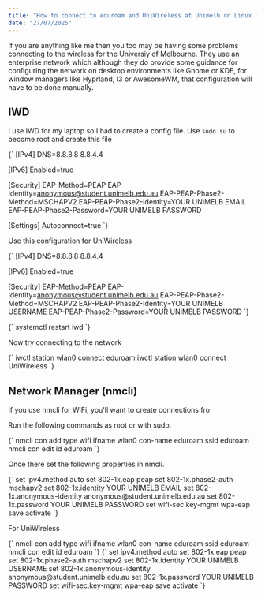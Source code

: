 ```yaml
---
title: "How to connect to eduroam and UniWireless at Unimelb on Linux (IWD and network manager)"
date: "27/07/2025"
---
```


If you are anything like me then you too may be having some problems connecting to the wireless for the Universiy of Melbourne. They use an enterprise network which although they do provide some guidance for configuring the network on desktop environments like Gnome or KDE, for window managers like Hyprland, I3 or AwesomeWM, that configuration will have to be done manually.

## IWD

I use IWD for my laptop so I had to create a config file. 
Use `sudo su` to become root and create this file

<CodeBlock filename="/var/lib/iwd/eduroam.8021x">
{`
[IPv4]
DNS=8.8.8.8 8.8.4.4

[IPv6]
Enabled=true

[Security]
EAP-Method=PEAP
EAP-Identity=anonymous@student.unimelb.edu.au
EAP-PEAP-Phase2-Method=MSCHAPV2
EAP-PEAP-Phase2-Identity=YOUR UNIMELB EMAIL
EAP-PEAP-Phase2-Password=YOUR UNIMELB PASSWORD

[Settings]
Autoconnect=true
`}
</CodeBlock>

Use this configuration for UniWireless

<CodeBlock filename="/var/lib/iwd/UniWireless.8021x">
{`
[IPv4]
DNS=8.8.8.8 8.8.4.4

[IPv6]
Enabled=true

[Security]
EAP-Method=PEAP
EAP-Identity=anonymous@student.unimelb.edu.au
EAP-PEAP-Phase2-Method=MSCHAPV2
EAP-PEAP-Phase2-Identity=YOUR UNIMELB USERNAME
EAP-PEAP-Phase2-Password=YOUR UNIMELB PASSWORD
`}
</CodeBlock>


<CodeBlock>
{`
systemctl restart iwd
`}
</CodeBlock>

Now try connecting to the network 

<CodeBlock>
{`
iwctl station wlan0 connect eduroam
iwctl station wlan0 connect UniWireless
`}
</CodeBlock>

## Network Manager (nmcli)

If you use nmcli for WiFi, you'll want to create connections fro 

Run the following commands as root or with sudo.

<CodeBlock>
{`
nmcli con add type wifi ifname wlan0 con-name eduroam ssid eduroam
nmcli con edit id eduroam
`}
</CodeBlock>

Once there set the following properties in nmcli.

<CodeBlock>
{`
set ipv4.method auto
set 802-1x.eap peap
set 802-1x.phase2-auth mschapv2
set 802-1x.identity YOUR UNIMELB EMAIL
set 802-1x.anonymous-identity anonymous@student.unimelb.edu.au
set 802-1x.password YOUR UNIMELB PASSWORD
set wifi-sec.key-mgmt wpa-eap
save
activate
`}
</CodeBlock>


For UniWireless

<CodeBlock>
{`
nmcli con add type wifi ifname wlan0 con-name eduroam ssid eduroam
nmcli con edit id eduroam
`}
</CodeBlock>

<CodeBlock>
{`
set ipv4.method auto
set 802-1x.eap peap
set 802-1x.phase2-auth mschapv2
set 802-1x.identity YOUR UNIMELB USERNAME
set 802-1x.anonymous-identity anonymous@student.unimelb.edu.au
set 802-1x.password YOUR UNIMELB PASSWORD
set wifi-sec.key-mgmt wpa-eap
save
activate
`}
</CodeBlock>